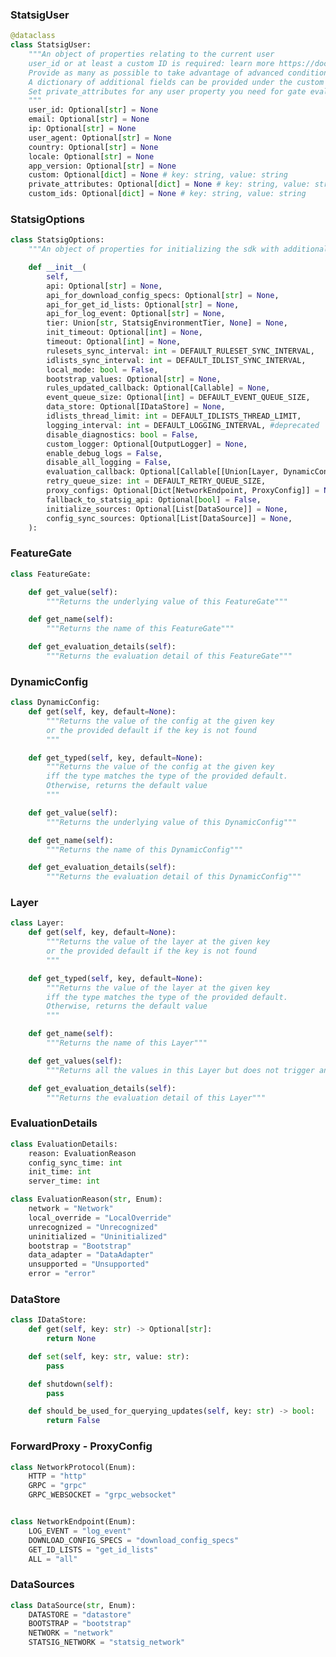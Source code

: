 ### StatsigUser

```py
@dataclass
class StatsigUser:
    """An object of properties relating to the current user
    user_id or at least a custom ID is required: learn more https://docs.statsig.com/messages/serverRequiredUserID
    Provide as many as possible to take advantage of advanced conditions in the statsig console
    A dictionary of additional fields can be provided under the custom field
    Set private_attributes for any user property you need for gate evaluation but prefer stripped from logs/metrics
    """
    user_id: Optional[str] = None
    email: Optional[str] = None
    ip: Optional[str] = None
    user_agent: Optional[str] = None
    country: Optional[str] = None
    locale: Optional[str] = None
    app_version: Optional[str] = None 
    custom: Optional[dict] = None # key: string, value: string
    private_attributes: Optional[dict] = None # key: string, value: string
    custom_ids: Optional[dict] = None # key: string, value: string
```

### StatsigOptions

```py
class StatsigOptions:
    """An object of properties for initializing the sdk with additional parameters"""

    def __init__(
        self,
        api: Optional[str] = None,
        api_for_download_config_specs: Optional[str] = None,
        api_for_get_id_lists: Optional[str] = None,
        api_for_log_event: Optional[str] = None,
        tier: Union[str, StatsigEnvironmentTier, None] = None,
        init_timeout: Optional[int] = None,
        timeout: Optional[int] = None,
        rulesets_sync_interval: int = DEFAULT_RULESET_SYNC_INTERVAL,
        idlists_sync_interval: int = DEFAULT_IDLIST_SYNC_INTERVAL,
        local_mode: bool = False,
        bootstrap_values: Optional[str] = None,
        rules_updated_callback: Optional[Callable] = None,
        event_queue_size: Optional[int] = DEFAULT_EVENT_QUEUE_SIZE,
        data_store: Optional[IDataStore] = None,
        idlists_thread_limit: int = DEFAULT_IDLISTS_THREAD_LIMIT,
        logging_interval: int = DEFAULT_LOGGING_INTERVAL, #deprecated
        disable_diagnostics: bool = False,
        custom_logger: Optional[OutputLogger] = None,
        enable_debug_logs = False,
        disable_all_logging = False,
        evaluation_callback: Optional[Callable[[Union[Layer, DynamicConfig, FeatureGate]], None]] = None,
        retry_queue_size: int = DEFAULT_RETRY_QUEUE_SIZE,
        proxy_configs: Optional[Dict[NetworkEndpoint, ProxyConfig]] = None,
        fallback_to_statsig_api: Optional[bool] = False,
        initialize_sources: Optional[List[DataSource]] = None,
        config_sync_sources: Optional[List[DataSource]] = None,
    ):
```

### FeatureGate

```py
class FeatureGate:

    def get_value(self):
        """Returns the underlying value of this FeatureGate"""

    def get_name(self):
        """Returns the name of this FeatureGate"""

    def get_evaluation_details(self):
        """Returns the evaluation detail of this FeatureGate"""
```

### DynamicConfig

```py
class DynamicConfig:
    def get(self, key, default=None):
        """Returns the value of the config at the given key
        or the provided default if the key is not found
        """

    def get_typed(self, key, default=None):
        """Returns the value of the config at the given key
        iff the type matches the type of the provided default.
        Otherwise, returns the default value
        """

    def get_value(self):
        """Returns the underlying value of this DynamicConfig"""

    def get_name(self):
        """Returns the name of this DynamicConfig"""

    def get_evaluation_details(self):
        """Returns the evaluation detail of this DynamicConfig"""
```

### Layer

```py
class Layer:
    def get(self, key, default=None):
        """Returns the value of the layer at the given key
        or the provided default if the key is not found
        """

    def get_typed(self, key, default=None):
        """Returns the value of the layer at the given key
        iff the type matches the type of the provided default.
        Otherwise, returns the default value
        """

    def get_name(self):
        """Returns the name of this Layer"""

    def get_values(self):
        """Returns all the values in this Layer but does not trigger an exposure log"""

    def get_evaluation_details(self):
        """Returns the evaluation detail of this Layer"""
```

### EvaluationDetails

```py
class EvaluationDetails:
    reason: EvaluationReason
    config_sync_time: int
    init_time: int
    server_time: int

class EvaluationReason(str, Enum):
    network = "Network"
    local_override = "LocalOverride"
    unrecognized = "Unrecognized"
    uninitialized = "Uninitialized"
    bootstrap = "Bootstrap"
    data_adapter = "DataAdapter"
    unsupported = "Unsupported"
    error = "error"
```

### DataStore

```py
class IDataStore:
    def get(self, key: str) -> Optional[str]:
        return None

    def set(self, key: str, value: str):
        pass

    def shutdown(self):
        pass

    def should_be_used_for_querying_updates(self, key: str) -> bool:
        return False
```

### ForwardProxy - ProxyConfig
```py
class NetworkProtocol(Enum):
    HTTP = "http"
    GRPC = "grpc"
    GRPC_WEBSOCKET = "grpc_websocket"


class NetworkEndpoint(Enum):
    LOG_EVENT = "log_event"
    DOWNLOAD_CONFIG_SPECS = "download_config_specs"
    GET_ID_LISTS = "get_id_lists"
    ALL = "all"
```

### DataSources
```py
class DataSource(str, Enum):
    DATASTORE = "datastore"
    BOOTSTRAP = "bootstrap"
    NETWORK = "network"
    STATSIG_NETWORK = "statsig_network"
```